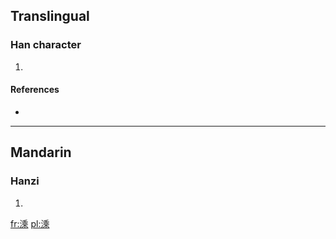 ==Translingual==

===Han character===
{{Han char|rn=85|rad=水|as=10|sn=13|four=3219<sub>1</sub>|canj=水竹木心 (EHDP)}}

# {{defn|Han|sort=水10}}

====References====
* {{Han ref|kx=0639.250|dkj=17935|dj=1046.160|hdz=31699.120|uh=6E97|ud=28311|bh=DE68|bd=56936}}

----

==Mandarin==

===Hanzi===
{{cmn-hanzi|pin=[[shéng]] ([[sheng2]])|wg=sheng<sup>2</sup>}}

# {{defn|lang=cmn|sort=水10}}

[[fr:溗]]
[[pl:溗]]